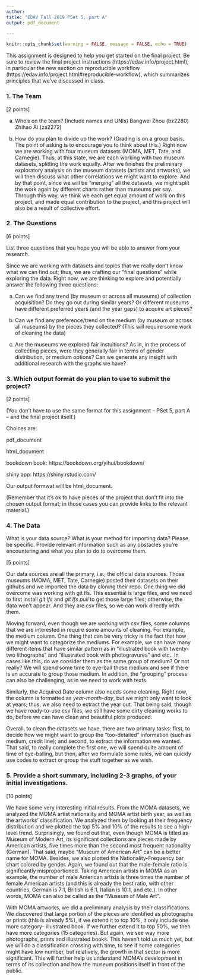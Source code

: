 ```yaml
---
author:
title: "EDAV Fall 2019 PSet 5, part A"
output: pdf_document

---
```

```r
knitr::opts_chunk$set(warning = FALSE, message = FALSE, echo = TRUE)
```

This assignment is designed to help you get started on the final project. Be sure to review the final project instructions (https://edav.info/project.html), in particular the new section on reproducible workflow (https://edav.info/project.html#reproducible-workflow), which summarizes principles that we've discussed in class.
    
### 1. The Team

[2 points]

a) Who's on the team? (Include names and UNIs)
Bangwei Zhou (bz2280)
Zhihao Ai (za2272)

b) How do you plan to divide up the work? (Grading is on a group basis. The point of asking is to encourage you to think about this.)
Right now we are working with four museum datasets (MOMA, MET, Tate, and Carnegie). Thus, at this state, we are each working with two museum datasets, splitting the work equally. After we finishes the preliminary exploratory analysis on the museum datasets (artists and artworks), we will then discuss what other correlations we might want to explore. And by that point, since we will be "merging" all the datasets, we might split the work again by different charts rather than museums per say. Through this way, we think we each get equal amount of work on this project, and made equal contribution to the project, and this project will also be a result of collective effort.

### 2. The Questions

[6 points]

List three questions that you hope you will be able to answer from your research.

Since we are working with datasets and topics that we really don't know what we can find out; thus, we are crafting our "final questions" while exploring the data. Right now, we are thinking to explore and potentially answer the following three questions:

a) Can we find any trend (by museum or across all museums) of collection acquisition? Do they go out during similar years? Or different museums have different preferred years (and the year gaps) to acquire art pieces?

b) Can we find any preference/trend on the medium (by museum or across all museums) by the pieces they collected? (This will require some work of cleaning the data)

c) Are the museums we explored fair instuitions? As in, in the process of collecting pieces, were they generally fair in terms of gender distribution, or medium options? Can we generate any insight with additional research with the graphs we have?

### 3. Which output format do you plan to use to submit the project? 

[2 points]

(You don't have to use the same format for this assignment -- PSet 5, part A -- and the final project itself.)

Choices are:

pdf_document  

html_document  

bookdown book: https://bookdown.org/yihui/bookdown/

shiny app: https://shiny.rstudio.com/  

Our output formwat will be html_document.

(Remember that it's ok to have pieces of the project that don't fit into the chosen output format; in those cases you can provide links to the relevant material.)

### 4. The Data

What is your data source?  What is your method for importing data? Please be specific. Provide relevant information such as any obstacles you're encountering and what you plan to do to overcome them.

[5 points]

Our data sources are all the primary, i.e., the official data sources. Those museums (MOMA, MET, Tate, Carnegie) posted their datasets on their githubs and we imported the data by cloning their repo. One thing we did overcome was working with git lfs. This essential is large files, and we need to first install *git lfs* and *git lfs pull* to get those large files; otherwise, the data won't appear. And they are csv files, so we can work directly with them.

Moving forward, even though we are working with csv files, some columns that we are interested in require some amounts of cleaning. For example, the medium column. One thing that can be very tricky is the fact that how we might want to categorize the mediums. For example, we can have many different items that have similar pattern as in "illustrated book with twenty-two lithographs" and "illustrated book with photogravures" and etc.. In cases like this, do we consider them as the same group of medium? Or not really? We will spend some time to eye-ball those medium and see if there is an accurate to group those medium. In addition, the "grouping" process can also be challenging, as in we need to work with texts.

Similarly, the Acquired Date column also needs some cleaning. Right now, the column is formatted as *year-month-day*, but we might only want to look at years; thus, we also need to extract the year out. That being said, though we have ready-to-use csv files, we still have some dirty cleaning works to do, before we can have clean and beautiful plots produced.

Overall, to clean the datasets we have, there are two primary tasks: first, to decide how we might want to group the "too-detailed" information (such as medium, credit line); and second, to extract the information we wanted. That said, to really complete the first one, we will spend quite amount of time of eye-balling, but then, after we formulate some rules, we can quickly use codes to extract or group the stuff together as we wish.

### 5. Provide a short summary, including 2-3 graphs, of your initial investigations. 

[10 points]

We have some very interesting initial results. From the MOMA datasets, we analyzed the MOMA artist nationality and MOMA artist birth year, as well as the artworks' classification. We analyzed them by looking at their frequency distribution and we plotted the top 5% and 10% of the results to see a high-level trend. Surprisingly, we found out that, even though MOMA is titled as Museum of Modern Art, its significant collections are pieces made by American artists, five times more than the second most frequent nationality (German). That said, maybe "Museum of American Art" can be a better name for MOMA. Besides, we also plotted the Nationality-Frequency bar chart colored by gender. Again, we found out that the male-female ratio is significantly misproportioned. Taking American artists in MOMA as an example, the number of male American artists is three times the number of female American artists (and this is already the best ratio, with other countries, German is 7:1, British is 6:1, Italian is 10:1, and etc.). In other words, MOMA can also be called as the "Museum of Male Art". 

With MOMA artworks, we did a preliminary analysis by their classifications. We discovered that large portion of the pieces are identified as photographs or prints (this is already 5%), if we extend it to top 10%, it only include one more category- illustrated book. If we further extend it to top 50%, we then have more categories (15 categories). But again, we see way more photographs, prints and illustrated books. This haven't told us much yet, but we will do a classification crossing with time, to see if some categories might have low number, but relatively, the growth in that sector is more significant. This will further help us understand MOMA's development in terms of its collection and how the museum positions itself in front of the public. 

